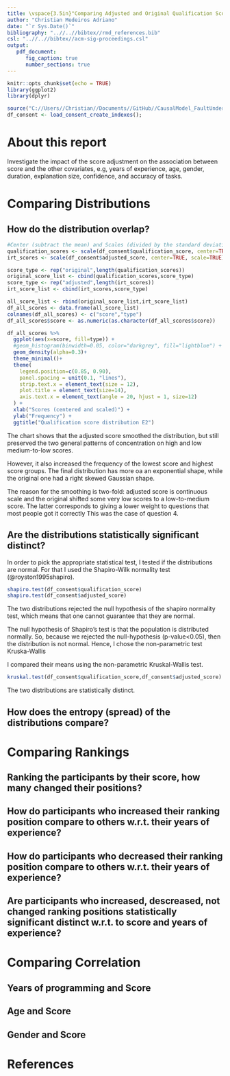 ```yaml
---
title: \vspace{3.5in}"Comparing Adjusted and Original Qualification Score - Experiment-1"
author: "Christian Medeiros Adriano"
date: "`r Sys.Date()`"
bibliography: "..//..//bibtex//rmd_references.bib"
csl: "..//..//bibtex//acm-sig-proceedings.csl"
output:
   pdf_document:
      fig_caption: true
      number_sections: true
---
```

\newpage
\tableofcontents 
\listoffigures
\listoftables
\newpage 

    
```r
knitr::opts_chunk$set(echo = TRUE)
library(ggplot2)
library(dplyr)

source("C://Users//Christian//Documents//GitHub//CausalModel_FaultUnderstanding//data_loaders//load_consent_create_indexes_E1.R")
df_consent <- load_consent_create_indexes();

```

# About this report

Investigate the impact of the score adjustment on the association between score and the other covariates, e.g, years of experience, age, gender, duration, explanation size, confidence, and accuracy of tasks.

# Comparing Distributions

## How do the distribution overlap?

```r

#Center (subtract the mean) and Scales (divided by the standard deviation)
qualification_scores <- scale(df_consent$qualification_score, center=TRUE, scale=TRUE)
irt_scores <- scale(df_consent$adjusted_score, center=TRUE, scale=TRUE)

score_type <- rep("original",length(qualification_scores))
original_score_list <- cbind(qualification_scores,score_type)
score_type <- rep("adjusted",length(irt_scores))
irt_score_list <- cbind(irt_scores,score_type)

all_score_list <- rbind(original_score_list,irt_score_list)
df_all_scores <- data.frame(all_score_list)
colnames(df_all_scores) <- c("score","type")
df_all_scores$score <- as.numeric(as.character(df_all_scores$score))

df_all_scores %>%
  ggplot(aes(x=score, fill=type)) +
  #geom_histogram(binwidth=0.05, color="darkgrey", fill="lightblue") +
  geom_density(alpha=0.3)+
  theme_minimal()+
  theme(
    legend.position=c(0.85, 0.90),
    panel.spacing = unit(0.1, "lines"),
    strip.text.x = element_text(size = 12),
    plot.title = element_text(size=14),
    axis.text.x = element_text(angle = 20, hjust = 1, size=12)
  ) +
  xlab("Scores (centered and scaled)") +
  ylab("Frequency") +
  ggtitle("Qualification score distribution E2") 

```

The chart shows that the adjusted score smoothed the distribution,
but still preserved the two general patterns of concentration on 
high and low medium-to-low scores.

However, it also increased the frequency of the lowest score and
highest score groups. The final distribution has more oa an
exponential shape, while the original one had a right skewed Gaussian
shape.


The reason for the smoothing is two-fold: adjusted score is continuous scale and the original shifted some very low scores to a low-to-medium score. The latter
corresponds to giving a lower weight to questions that most people
got it correctly This was the case of question 4.

## Are the distributions statistically significant distinct?
In order to pick the appropriate statistical test, I tested if the distributions are normal. For that I used the Shapiro-Wilk normality test (@royston1995shapiro).



```r
shapiro.test(df_consent$qualification_score)
shapiro.test(df_consent$adjusted_score)
```
The two distributions rejected the null hypothesis of the shapiro normality test, which means that one cannot guarantee that they are normal.

The null hypothesis of Shapiro's test is that the population is distributed normally. So, because we rejected the null-hypothesis (p-value<0.05), then the distribution is not normal. Hence, I chose the non-parametric test Kruska-Wallis 

I compared their means using the non-parametric Kruskal-Wallis test.


```r
kruskal.test(df_consent$qualification_score,df_consent$adjusted_score)
```

The two distributions are statistically distinct. 

## How does the entropy (spread) of the distributions compare?


# Comparing Rankings
## Ranking the participants by their score, how many changed their positions? 

## How do participants who increased their ranking position compare to others w.r.t. their years of experience?

## How do participants who decreased their ranking position compare to others w.r.t. their years of experience?

## Are participants who increased, descreased, not changed ranking positions statistically significant distinct w.r.t. to score and years of experience?

# Comparing Correlation
## Years of programming and Score 
## Age and Score 
## Gender and Score

# References

